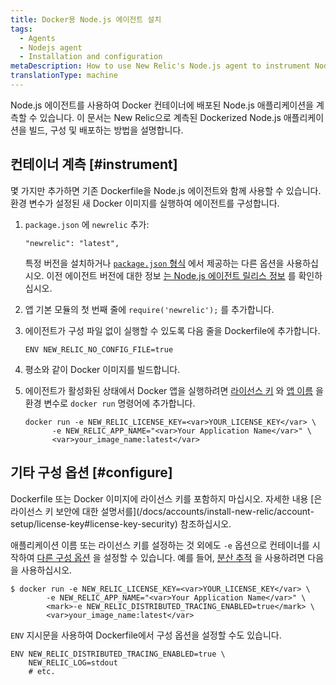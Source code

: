 ```yaml
---
title: Docker용 Node.js 에이전트 설치
tags:
  - Agents
  - Nodejs agent
  - Installation and configuration
metaDescription: How to use New Relic's Node.js agent to instrument Node.js applications deployed in Docker containers.
translationType: machine
---
```


Node.js 에이전트를 사용하여 Docker 컨테이너에 배포된 Node.js 애플리케이션을 계측할 수 있습니다. 이 문서는 New Relic으로 계측된 Dockerized Node.js 애플리케이션을 빌드, 구성 및 배포하는 방법을 설명합니다.

## 컨테이너 계측 [#instrument]

몇 가지만 추가하면 기존 Dockerfile을 Node.js 에이전트와 함께 사용할 수 있습니다. 환경 변수가 설정된 새 Docker 이미지를 실행하여 에이전트를 구성합니다.

1. `package.json` 에 `newrelic` 추가:

   ```
   "newrelic": "latest",
   ```

   특정 버전을 설치하거나 [`package.json` 형식](https://docs.npmjs.com/files/package.json#dependencies) 에서 제공하는 다른 옵션을 사용하십시오. 이전 에이전트 버전에 대한 정보 [는 Node.js 에이전트 릴리스 정보](/docs/release-notes/agent-release-notes/nodejs-release-notes) 를 확인하십시오.

2. 앱 기본 모듈의 첫 번째 줄에 `require('newrelic');` 를 추가합니다.

3. 에이전트가 구성 파일 없이 실행할 수 있도록 다음 줄을 Dockerfile에 추가합니다.

   ```
   ENV NEW_RELIC_NO_CONFIG_FILE=true
   ```

4. 평소와 같이 Docker 이미지를 빌드합니다.

5. 에이전트가 활성화된 상태에서 Docker 앱을 실행하려면 [라이선스 키](/docs/accounts/install-new-relic/account-setup/license-key) 와 [앱 이름](/docs/agents/manage-apm-agents/app-naming/name-your-application) 을 환경 변수로 `docker run` 명령어에 추가합니다.

   ```
   docker run -e NEW_RELIC_LICENSE_KEY=<var>YOUR_LICENSE_KEY</var> \
         -e NEW_RELIC_APP_NAME="<var>Your Application Name</var>" \
         <var>your_image_name:latest</var>
   ```

## 기타 구성 옵션 [#configure]

<Callout variant="caution">
  Dockerfile 또는 Docker 이미지에 라이선스 키를 포함하지 마십시오. 자세한 내용 [은 라이선스 키 보안에 대한 설명서를](/docs/accounts/install-new-relic/account-setup/license-key#license-key-security) 참조하십시오.
</Callout>

애플리케이션 이름 또는 라이선스 키를 설정하는 것 외에도 `-e` 옵션으로 컨테이너를 시작하여 [다른 구성 옵션](/docs/agents/nodejs-agent/installation-configuration/nodejs-agent-configuration) 을 설정할 수 있습니다. 예를 들어, [분산 추적](/docs/understand-dependencies/distributed-tracing/get-started/introduction-distributed-tracing) 을 사용하려면 다음을 사용하십시오.

```
$ docker run -e NEW_RELIC_LICENSE_KEY=<var>YOUR_LICENSE_KEY</var> \
        -e NEW_RELIC_APP_NAME="<var>Your Application Name</var>" \
        <mark>-e NEW_RELIC_DISTRIBUTED_TRACING_ENABLED=true</mark> \
        <var>your_image_name:latest</var>
```

`ENV` 지시문을 사용하여 Dockerfile에서 구성 옵션을 설정할 수도 있습니다.

```
ENV NEW_RELIC_DISTRIBUTED_TRACING_ENABLED=true \
    NEW_RELIC_LOG=stdout
    # etc.
```